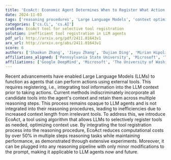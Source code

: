 ```yaml
---
title: 'EcoAct: Economic Agent Determines When to Register What Action'
date: 2024-11-03
tags: ['reasoning procedures', 'Large Language Models', 'context optimization', 'agents', 'computational efficiency', 'tool registration']
categories: ['cs.CL', 'cs.AI']
problem: EcoAct tool for selective tool registration
solution: inefficient tool registration in LLM agents
pdf_url: http://arxiv.org/pdf/2411.01643v1
arx_url: http://arxiv.org/abs/2411.01643v1
score: 6
authors: ['Shaokun Zhang', 'Jieyu Zhang', 'Dujian Ding', 'Mirian Hipolito Garcia', 'Ankur Mallick', 'Daniel Madrigal', 'Menglin Xia', 'Victor Rühle', 'Qingyun Wu', 'Chi Wang']
affiliations_aligned: ['Pennsylvania State University', 'Microsoft', 'The University of Washington', 'Microsoft', 'Microsoft', 'Microsoft', 'Microsoft', 'Microsoft', 'Pennsylvania State University', 'Google DeepMind']
affiliations: ['Google DeepMind', 'Microsoft', 'The University of Washington', 'Pennsylvania State University']
---
```



Recent advancements have enabled Large Language Models (LLMs) to function as agents that can perform actions using external tools. This requires registering, i.e., integrating tool information into the LLM context prior to taking actions. Current methods indiscriminately incorporate all candidate tools into the agent's context and retain them across multiple reasoning steps. This process remains opaque to LLM agents and is not integrated into their reasoning procedures, leading to inefficiencies due to increased context length from irrelevant tools. To address this, we introduce EcoAct, a tool using algorithm that allows LLMs to selectively register tools as needed, optimizing context use. By integrating the tool registration process into the reasoning procedure, EcoAct reduces computational costs by over 50% in multiple steps reasoning tasks while maintaining performance, as demonstrated through extensive experiments. Moreover, it can be plugged into any reasoning pipeline with only minor modifications to the prompt, making it applicable to LLM agents now and future.